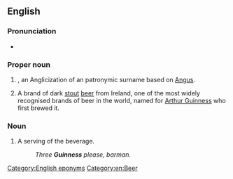 ==English==

===Pronunciation===
* {{IPA|/ˈɡɪnɪs/|lang=en}}

===Proper noun===
{{en-proper noun|Guinness}}

# {{lb|en|countable}} {{surname|from=Irish|dot=}}, an Anglicization of an {{etyl|ga|en}} patronymic surname based on [[Angus]].
# {{lb|en|uncountable}} A brand of dark [[stout]] [[beer]] from Ireland, one of the most widely recognised brands of beer in the world, named for [[w:Arthur Guinness|Arthur Guinness]] who first brewed it.

===Noun===
{{en-noun|es}}

# {{lb|en|countable}} A serving of the beverage.
#: ''Three '''Guinness''' please, barman.''

[[Category:English eponyms]]
[[Category:en:Beer]]